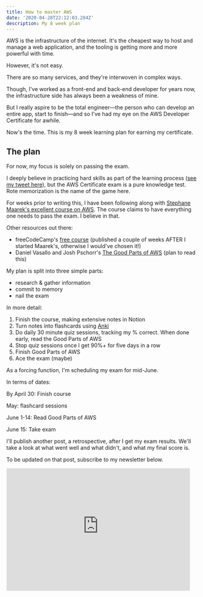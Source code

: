 ```yaml
---
title: How to master AWS
date: '2020-04-28T22:12:03.284Z'
description: My 8 week plan
---
```


AWS is the infrastructure of the internet. It's the cheapest way to host and manage a web application, and the tooling is getting more and more powerful with time.

However, it's not easy.

There are so many services, and they're interwoven in complex ways.

Though, I've worked as a front-end and back-end developer for years now, the infrastructure side has always been a weakness of mine.

But I really aspire to be the total engineer—the person who can develop an entire app, start to finish—and so I've had my eye on the AWS Developer Certificate for awhile.

Now's the time. This is my 8 week learning plan for earning my certificate.

## The plan

For now, my focus is solely on passing the exam.

I deeply believe in practicing hard skills as part of the learning process ([see my tweet here](https://twitter.com/scottdomes/status/1251559286284509184?s=20)), but the AWS Certificate exam is a pure knowledge test. Rote memorization is the name of the game here.

For weeks prior to writing this, I have been following along with [Stephane Maarek's excellent course on AWS](https://www.udemy.com/course/aws-certified-developer-associate-dva-c01/). The course claims to have everything one needs to pass the exam. I believe in that.

Other resources out there:

- freeCodeCamp's [free course](https://www.youtube.com/watch?v=RrKRN9zRBWs) (published a couple of weeks AFTER I started Maarek's, otherwise I would've chosen it!)
- Daniel Vasallo and Josh Pschorr's [The Good Parts of AWS](https://gumroad.com/l/aws-good-parts) (plan to read this)

My plan is split into three simple parts:

- research & gather information
- commit to memory
- nail the exam

In more detail:

1. Finish the course, making extensive notes in Notion
2. Turn notes into flashcards using [Anki](https://apps.ankiweb.net/)
3. Do daily 30 minute quiz sessions, tracking my % correct. When done early, read the Good Parts of AWS
4. Stop quiz sessions once I get 90%+ for five days in a row
5. Finish Good Parts of AWS
6. Ace the exam (maybe)

As a forcing function, I'm scheduling my exam for mid-June.

In terms of dates:

By April 30: Finish course

May: flashcard sessions

June 1-14: Read Good Parts of AWS

June 15: Take exam

I'll publish another post, a retrospective, after I get my exam results. We'll take a look at what went well and what didn't, and what my final score is.

To be updated on that post, subscribe to my newsletter below.

<iframe src="https://scottdomes.substack.com/embed" width="480" height="320" style="border:1px solid #EEE; background:white;" frameborder="0" scrolling="no"></iframe>